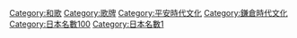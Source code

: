 [[Category:和歌|Category:和歌]]
[[Category:歌牌|Category:歌牌]]
[[Category:平安時代文化|Category:平安時代文化]]
[[Category:鎌倉時代文化|Category:鎌倉時代文化]]
[[Category:日本名數100|Category:日本名數100]]
[[Category:日本名數1|Category:日本名數1]]